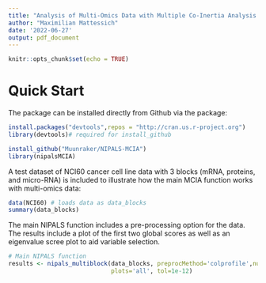 ```yaml
---
title: "Analysis of Multi-Omics Data with Multiple Co-Inertia Analysis via Nonlinear Iterative Partial Least Squares (NIPALS)"
author: "Maximilian Mattessich"
date: '2022-06-27'
output: pdf_document
---
```


```r
knitr::opts_chunk$set(echo = TRUE)
```

# Quick Start 

The package can be installed directly from Github via the \verb+devtools+ package:

```r
install.packages("devtools",repos = "http://cran.us.r-project.org") 
library(devtools)# required for install_github

install_github("Muunraker/NIPALS-MCIA")
library(nipalsMCIA)

```

A test dataset of NCI60 cancer cell line data with 3 blocks (mRNA, proteins, and micro-RNA) is included to illustrate how the main MCIA function works with multi-omics data:
```r
data(NCI60) # loads data as data_blocks
summary(data_blocks)
```

The main NIPALS function includes a pre-processing option for the data. The results include a plot of the first two global scores as well as an eigenvalue scree plot to aid variable selection.
```r

# Main NIPALS function
results <- nipals_multiblock(data_blocks, preprocMethod='colprofile',num_PCs = 10,
                             plots='all', tol=1e-12)

```
